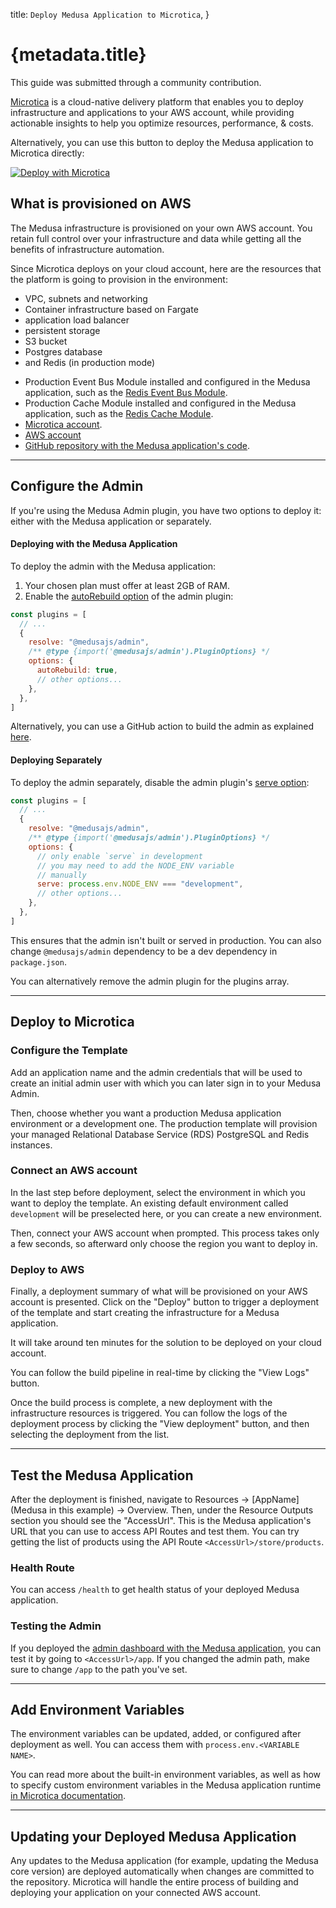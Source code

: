   title: `Deploy Medusa Application to Microtica`,
}

# {metadata.title}

<Note>

This guide was submitted through a community contribution.

</Note>

[Microtica](https://microtica.com) is a cloud-native delivery platform that enables you to deploy infrastructure and applications to your AWS account, while providing actionable insights to help you optimize resources, performance, & costs. 

Alternatively, you can use this button to deploy the Medusa application to Microtica directly:

<a href="https://app.microtica.com/templates/new?template=https%3A%2F%2Fraw.githubusercontent.com%2Fmicrotica%2Ftemplates%2Fmaster%2Fmedusa-server%2F.microtica%2Ftemplate.yaml&utm_source=medusa&utm_medium=docs&utm_campaign=medusa" className="img-url">
  <img src="https://microtica.s3.eu-central-1.amazonaws.com/assets/templates/logos/deploy-with-microtica.svg" alt="Deploy with Microtica" className="no-zoom-img" />
</a>

## What is provisioned on AWS

The Medusa infrastructure is provisioned on your own AWS account. You retain full control over your infrastructure and data while getting all the benefits of infrastructure automation.

Since Microtica deploys on your cloud account, here are the resources that the platform is going to provision in the environment:

- VPC, subnets and networking
- Container infrastructure based on Fargate 
- application load balancer
- persistent storage
- S3 bucket
- Postgres database 
- and Redis (in production mode)

<Note type="check">

- Production Event Bus Module installed and configured in the Medusa application, such as the [Redis Event Bus Module](../../../architectural-modules/event/redis/page.mdx).
- Production Cache Module installed and configured in the Medusa application, such as the [Redis Cache Module](../../../architectural-modules/cache/redis/page.mdx).
- [Microtica account](https://app.microtica.com/).
- [AWS account](https://aws.amazon.com/)
- [GitHub repository with the Medusa application's code](https://docs.github.com/en/repositories/creating-and-managing-repositories/creating-a-new-repository).

</Note>

---

## Configure the Admin

If you're using the Medusa Admin plugin, you have two options to deploy it: either with the Medusa application or separately.

#### Deploying with the Medusa Application

To deploy the admin with the Medusa application:

1. Your chosen plan must offer at least 2GB of RAM.
2. Enable the [autoRebuild option](../../../configurations/medusa-admin/page.mdx#Plugin_Options-autoRebuild-1-1) of the admin plugin:

```js title="medusa-config.js" highlights={[["7"]]}
const plugins = [
  // ...
  {
    resolve: "@medusajs/admin",
    /** @type {import('@medusajs/admin').PluginOptions} */
    options: {
      autoRebuild: true,
      // other options...
    },
  },
]
```

Alternatively, you can use a GitHub action to build the admin as explained [here](!docs!/deployment).

#### Deploying Separately

To deploy the admin separately, disable the admin plugin's [serve option](../../../configurations/medusa-admin/page.mdx#Plugin_Options-serve-1-0):

```js title="medusa-config.js" highlights={[["10"]]}
const plugins = [
  // ...
  {
    resolve: "@medusajs/admin",
    /** @type {import('@medusajs/admin').PluginOptions} */
    options: {
      // only enable `serve` in development
      // you may need to add the NODE_ENV variable
      // manually
      serve: process.env.NODE_ENV === "development",
      // other options...
    },
  },
]
```

This ensures that the admin isn't built or served in production. You can also change `@medusajs/admin` dependency to be a dev dependency in `package.json`.

You can alternatively remove the admin plugin for the plugins array.

---

## Deploy to Microtica

### Configure the Template

Add an application name and the admin credentials that will be used to create an initial admin user with which you can later sign in to your Medusa Admin. 

Then, choose whether you want a production Medusa application environment or a development one. The production template will provision your managed Relational Database Service (RDS) PostgreSQL and Redis instances.

### Connect an AWS account 

In the last step before deployment, select the environment in which you want to deploy the template. An existing default environment called `development` will be preselected here, or you can create a new environment.  

Then, connect your AWS account when prompted. This process takes only a few seconds, so afterward only choose the region you want to deploy in. 

### Deploy to AWS

Finally, a deployment summary of what will be provisioned on your AWS account is presented. Click on the "Deploy" button to trigger a deployment of the template and start creating the infrastructure for a Medusa application.

It will take around ten minutes for the solution to be deployed on your cloud account.

You can follow the build pipeline in real-time by clicking the "View Logs" button. 

Once the build process is complete, a new deployment with the infrastructure resources is triggered. You can follow the logs of the deployment process by clicking the "View deployment" button, and then selecting the deployment from the list. 

---

## Test the Medusa Application

After the deployment is finished, navigate to Resources → [AppName] (Medusa in this example) → Overview. Then, under the Resource Outputs section you should see the "AccessUrl". This is the Medusa application's URL that you can use to access API Routes and test them. You can try getting the list of products using the API Route `<AccessUrl>/store/products`.

### Health Route

You can access `/health` to get health status of your deployed Medusa application.

### Testing the Admin

If you deployed the [admin dashboard with the Medusa application](#deploying-with-the-medusa-application), you can test it by going to `<AccessUrl>/app`. If you changed the admin path, make sure to change `/app` to the path you've set.

---

## Add Environment Variables

The environment variables can be updated, added, or configured after deployment as well. You can access them with `process.env.<VARIABLE NAME>`.

You can read more about the built-in environment variables, as well as how to specify custom environment variables in the Medusa application runtime [in Microtica documentation](https://docs.microtica.com/medusa-server?utm_source=medusa&utm_medium=docs&utm_campaign=medusa#z8li6). 

---

## Updating your Deployed Medusa Application

Any updates to the Medusa application (for example, updating the Medusa core version) are deployed automatically when changes are committed to the repository. Microtica will handle the entire process of building and deploying your application on your connected AWS account.
